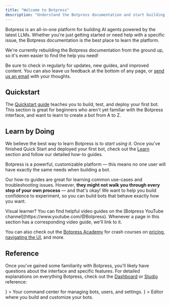 ```yaml
---
title: "Welcome to Botpress"
description: "Understand the Botpress documentation and start building."
---
```

Botpress is an all-in-one platform for building AI agents powered by the latest LLMs. Whether you're just getting started or need help with a specific issue, the Botpress documentation is the best place to learn the platform.

<Warning>
We're currently rebuilding the Botpress documentation from the ground up, so it's even easier to find the help you need!

Be sure to check in regularly for updates, new guides, and improved content. You can also leave us feedback at the bottom of any page, or [send us an email](mailto:docs@botpress.com) with your thoughts.
</Warning>

## Quickstart

The [Quickstart guide](/guides/quick-start) teaches you to build, test, and deploy your first bot. This section is great for beginners who aren't yet familiar with the Botpress interface, and want to learn to create a bot from A to Z.

## Learn by Doing

We believe the best way to learn Botpress is to *start using it*. Once you've finished Quick Start and deployed your first bot, check out the [Learn](/guides/how-to) section and follow our detailed how-to guides.

<Note>
Botpress is a powerful, customizable platform — this means no one user will have exactly the same needs when building a bot.

Our how-to guides are great for learning common use-cases and troubleshooting issues. However, **they might not walk you through every step of your own process** — and that's okay! We want to help you build confidence to experiment, so you can build bots that behave exactly how you want.
</Note>

<Tip>
Visual learner? You can find helpful video guides on the [Botpress YouTube channel](https://www.youtube.com/@Botpress). Whenever a page in this section has a corresponding video guide, we'll link to it.

You can also check out the [Botpress Academy](https://botpress.com/academy) for crash courses on [pricing](https://botpress.com/academy-course/pricing), [navigating the UI](https://botpress.com/academy-course/ui-guide-studio), and more.
</Tip>

## Reference

Once you've gained some familiarity with Botpress, you'll likely have questions about the interface and specific features. For detailed explanations on everything Botpress, check out the [Dashboard](/guides/dashboard/workspace/introduction) or [Studio](/guides/studio/interface/introduction) reference:

<Columns>
  <Card
    title="Dashboard"
    href="/guides/dashboard/workspace/introduction"
    icon={<svg xmlns="http://www.w3.org/2000/svg" width="24" height="24" viewBox="0 0 24 24" fill="none" stroke="currentColor" stroke-width="2" stroke-linecap="round" stroke-linejoin="round" class="lucide lucide-house-icon lucide-house"><path d="M15 21v-8a1 1 0 0 0-1-1h-4a1 1 0 0 0-1 1v8"/><path d="M3 10a2 2 0 0 1 .709-1.528l7-5.999a2 2 0 0 1 2.582 0l7 5.999A2 2 0 0 1 21 10v9a2 2 0 0 1-2 2H5a2 2 0 0 1-2-2z"/></svg>}
    >
    Your command center for managing bots, users, and settings.
  </Card>
  <Card
    title="Studio"
    href="/guides/studio/interface/introduction"
    icon={<svg xmlns="http://www.w3.org/2000/svg" width="24" height="24" viewBox="0 0 24 24" fill="none" stroke="currentColor" stroke-width="2" stroke-linecap="round" stroke-linejoin="round" class="lucide lucide-workflow-icon lucide-workflow"><rect width="8" height="8" x="3" y="3" rx="2"/><path d="M7 11v4a2 2 0 0 0 2 2h4"/><rect width="8" height="8" x="13" y="13" rx="2"/></svg>}
    >
    Editor where you build and customize your bots.
  </Card>
</Columns>
